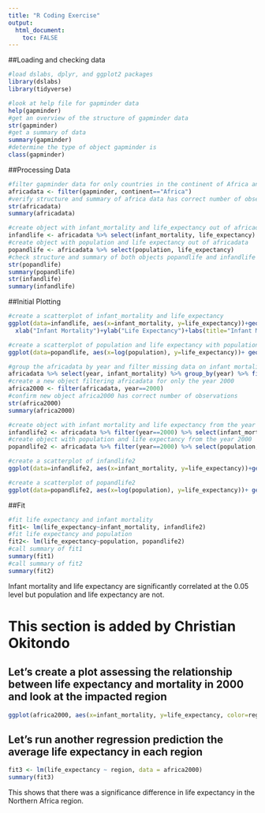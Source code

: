 ```yaml
---
title: "R Coding Exercise"
output:
  html_document:
    toc: FALSE
---
```


##Loading and checking data
```r
#load dslabs, dplyr, and ggplot2 packages
library(dslabs)
library(tidyverse)
```


```r
#look at help file for gapminder data
help(gapminder)
#get an overview of the structure of gapminder data
str(gapminder)
#get a summary of data
summary(gapminder)
#determine the type of object gapminder is
class(gapminder)
```
##Processing Data
```r
#filter gapminder data for only countries in the continent of Africa and assign to africadata
africadata <- filter(gapminder, continent=="Africa")
#verify structure and summary of africa data has correct number of observations
str(africadata)
summary(africadata)
```
```r
#create object with infant_mortality and life_expectancy out of africadata
infandlife <- africadata %>% select(infant_mortality, life_expectancy)
#create object with population and life expectancy out of africadata
popandlife <- africadata %>% select(population, life_expectancy)
#check structure and summary of both objects popandlife and infandlife
str(popandlife)
summary(popandlife)
str(infandlife)
summary(infandlife)
```
##Initial Plotting
```r
#create a scatterplot of infant_mortality and life_expectancy
ggplot(data=infandlife, aes(x=infant_mortality, y=life_expectancy))+geom_point()+
  xlab("Infant Mortality")+ylab("Life Expectancy")+labs(title="Infant Mortality vs. Life Expectancy")
```


```r
#create a scatterplot of population and life expectancy with population on the log scale
ggplot(data=popandlife, aes(x=log(population), y=life_expectancy))+ geom_point()+xlab("Population")+ylab("Life Expectancy")+labs(title="Population vs. Life Expectancy")
```
```r
#group the africadata by year and filter missing data on infant mortality by year
africadata %>% select(year, infant_mortality) %>% group_by(year) %>% filter(is.na(infant_mortality)) %>% count()
#create a new object filtering africadata for only the year 2000
africa2000 <- filter(africadata, year==2000)
#confirm new object africa2000 has correct number of observations
str(africa2000)
summary(africa2000)
```
```r
#create object with infant mortality and life expectancy from the year 2000
infandlife2 <- africadata %>% filter(year==2000) %>% select(infant_mortality, life_expectancy)
#create object with population and life expectancy from the year 2000
popandlife2 <- africadata %>% filter(year==2000) %>% select(population, life_expectancy)
```


```r
#create a scatterplot of infandlife2
ggplot(data=infandlife2, aes(x=infant_mortality, y=life_expectancy))+geom_point()+labs(title="Infant Mortality vs. Life Expectancy in 2000")+xlab("Infant Mortality")+ylab("Life Expectancy")
```
```r
#create a scatterplot of popandlife2
ggplot(data=popandlife2, aes(x=log(population), y=life_expectancy))+ geom_point()+xlab("Log Population")+ylab("Life Expectancy")+labs(title="Population vs. Life Expectancy in 2000")
```
##Fit
```r
#fit life expectancy and infant mortality
fit1<- lm(life_expectancy~infant_mortality, infandlife2)
#fit life expectancy and population
fit2<- lm(life_expectancy~population, popandlife2)
#call summary of fit1
summary(fit1)
#call summary of fit2
summary(fit2)
```
Infant mortality and life expectancy are significantly correlated at the 0.05 level but population and life expectancy are not.

# This section is added by Christian Okitondo

## Let's create a plot assessing the relationship between life expectancy and mortality in 2000 and look at the impacted region
```r
ggplot(africa2000, aes(x=infant_mortality, y=life_expectancy, color=region)) +geom_point()
```


## Let's run another regression prediction the average life expectancy in each region
```r
fit3 <- lm(life_expectancy ~ region, data = africa2000)
summary(fit3)
```

This shows that there was a significance difference in life expectancy in the Northern Africa region.

